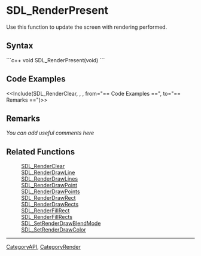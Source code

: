 <!-- pragma section-numbers off -->
<!-- pragma disable-camelcase -->

= SDL_RenderPresent =
Use this function to update the screen with rendering performed.


== Syntax ==
```c++
void SDL_RenderPresent(void)
```

== Code Examples ==
<<Include(SDL_RenderClear, , , from="== Code Examples ==", to="== Remarks ==")>>

== Remarks ==
''You can add useful comments here''

== Related Functions ==
:[[SDL_RenderClear]] 
:[[SDL_RenderDrawLine]]
:[[SDL_RenderDrawLines]]
:[[SDL_RenderDrawPoint]]
:[[SDL_RenderDrawPoints]]
:[[SDL_RenderDrawRect]]
:[[SDL_RenderDrawRects]]
:[[SDL_RenderFillRect]]
:[[SDL_RenderFillRects]]
:[[SDL_SetRenderDrawBlendMode]]
:[[SDL_SetRenderDrawColor]]

----
[[CategoryAPI]], [[CategoryRender]]
